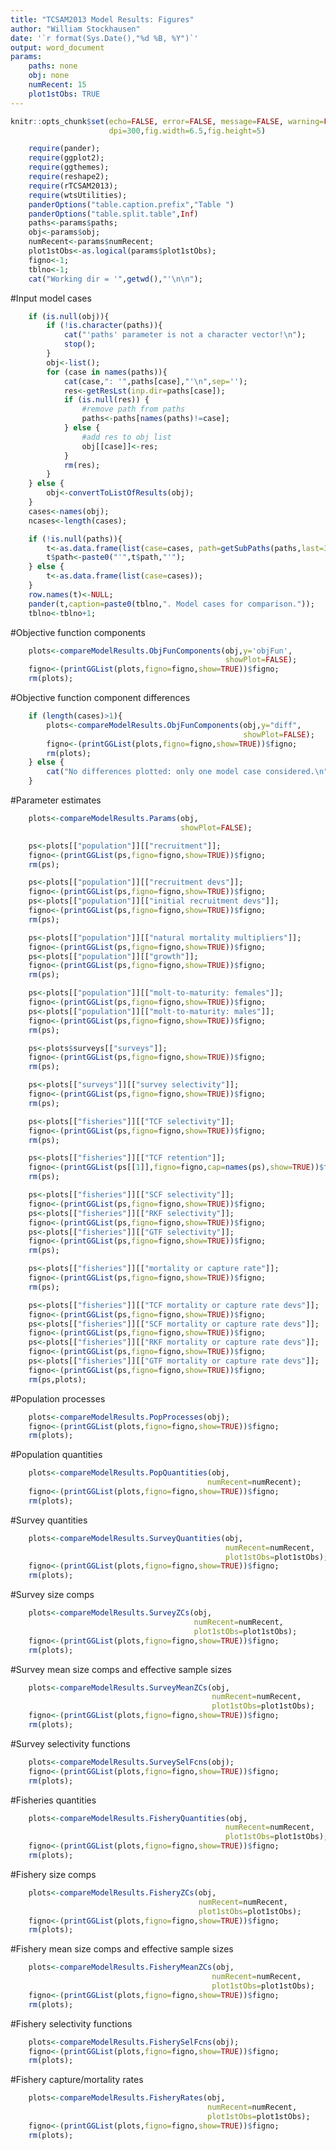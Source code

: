 ```yaml
---
title: "TCSAM2013 Model Results: Figures"
author: "William Stockhausen"
date: '`r format(Sys.Date(),"%d %B, %Y")`'
output: word_document
params: 
    paths: none
    obj: none
    numRecent: 15
    plot1stObs: TRUE
---
```


```r
knitr::opts_chunk$set(echo=FALSE, error=FALSE, message=FALSE, warning=FALSE,
                      dpi=300,fig.width=6.5,fig.height=5)
```

```r
    require(pander);
    require(ggplot2);
    require(ggthemes);
    require(reshape2);
    require(rTCSAM2013);
    require(wtsUtilities);
    panderOptions("table.caption.prefix","Table ")
    panderOptions("table.split.table",Inf)
    paths<-params$paths;
    obj<-params$obj;
    numRecent<-params$numRecent;
    plot1stObs<-as.logical(params$plot1stObs);
    figno<-1;
    tblno<-1;
    cat("Working dir = '",getwd(),"'\n\n");
```

#Input model cases
```r
    if (is.null(obj)){
        if (!is.character(paths)){
            cat("'paths' parameter is not a character vector!\n");
            stop();
        }
        obj<-list();
        for (case in names(paths)){
            cat(case,": '",paths[case],"'\n",sep='');
            res<-getResLst(inp.dir=paths[case]);
            if (is.null(res)) {
                #remove path from paths
                paths<-paths[names(paths)!=case];
            } else {
                #add res to obj list
                obj[[case]]<-res;
            }
            rm(res);
        }
    } else {
        obj<-convertToListOfResults(obj);
    }
    cases<-names(obj);
    ncases<-length(cases);
```

```r
    if (!is.null(paths)){ 
        t<-as.data.frame(list(case=cases, path=getSubPaths(paths,last=3)));
        t$path<-paste0("'",t$path,"'");
    } else {
        t<-as.data.frame(list(case=cases));
    }
    row.names(t)<-NULL;
    pander(t,caption=paste0(tblno,". Model cases for comparison."));
    tblno<-tblno+1;
```

#Objective function components
```r
    plots<-compareModelResults.ObjFunComponents(obj,y='objFun',
                                                showPlot=FALSE);
    figno<-(printGGList(plots,figno=figno,show=TRUE))$figno;
    rm(plots);
```
  
#Objective function component differences
```r
    if (length(cases)>1){
        plots<-compareModelResults.ObjFunComponents(obj,y="diff",
                                                    showPlot=FALSE);
        figno<-(printGGList(plots,figno=figno,show=TRUE))$figno;
        rm(plots);
    } else {
        cat("No differences plotted: only one model case considered.\n")
    }
```
  
#Parameter estimates
```r
    plots<-compareModelResults.Params(obj,
                                      showPlot=FALSE);
```
  
```r
    ps<-plots[["population"]][["recruitment"]];
    figno<-(printGGList(ps,figno=figno,show=TRUE))$figno;
    rm(ps);
```
  
```r
    ps<-plots[["population"]][["recruitment devs"]];
    figno<-(printGGList(ps,figno=figno,show=TRUE))$figno;
    ps<-plots[["population"]][["initial recruitment devs"]];
    figno<-(printGGList(ps,figno=figno,show=TRUE))$figno;
    rm(ps);
```
  
```r
    ps<-plots[["population"]][["natural mortality multipliers"]];
    figno<-(printGGList(ps,figno=figno,show=TRUE))$figno;
    ps<-plots[["population"]][["growth"]];
    figno<-(printGGList(ps,figno=figno,show=TRUE))$figno;
    rm(ps);
```
  
```r
    ps<-plots[["population"]][["molt-to-maturity: females"]];
    figno<-(printGGList(ps,figno=figno,show=TRUE))$figno;
    ps<-plots[["population"]][["molt-to-maturity: males"]];
    figno<-(printGGList(ps,figno=figno,show=TRUE))$figno;
    rm(ps);
```
  
```r
    ps<-plots$surveys[["surveys"]];
    figno<-(printGGList(ps,figno=figno,show=TRUE))$figno;
    rm(ps);
```
  
```r
    ps<-plots[["surveys"]][["survey selectivity"]];
    figno<-(printGGList(ps,figno=figno,show=TRUE))$figno;
    rm(ps);
```
  
```r
    ps<-plots[["fisheries"]][["TCF selectivity"]];
    figno<-(printGGList(ps,figno=figno,show=TRUE))$figno;
    rm(ps);
```
  
```r
    ps<-plots[["fisheries"]][["TCF retention"]];
    figno<-(printGGList(ps[[1]],figno=figno,cap=names(ps),show=TRUE))$figno;
    rm(ps);
```
  
```r
    ps<-plots[["fisheries"]][["SCF selectivity"]];
    figno<-(printGGList(ps,figno=figno,show=TRUE))$figno;
    ps<-plots[["fisheries"]][["RKF selectivity"]];
    figno<-(printGGList(ps,figno=figno,show=TRUE))$figno;
    ps<-plots[["fisheries"]][["GTF selectivity"]];
    figno<-(printGGList(ps,figno=figno,show=TRUE))$figno;
    rm(ps);
```
  
```r
    ps<-plots[["fisheries"]][["mortality or capture rate"]];
    figno<-(printGGList(ps,figno=figno,show=TRUE))$figno;
    rm(ps);
```
  
```r
    ps<-plots[["fisheries"]][["TCF mortality or capture rate devs"]];
    figno<-(printGGList(ps,figno=figno,show=TRUE))$figno;
    ps<-plots[["fisheries"]][["SCF mortality or capture rate devs"]];
    figno<-(printGGList(ps,figno=figno,show=TRUE))$figno;
    ps<-plots[["fisheries"]][["RKF mortality or capture rate devs"]];
    figno<-(printGGList(ps,figno=figno,show=TRUE))$figno;
    ps<-plots[["fisheries"]][["GTF mortality or capture rate devs"]];
    figno<-(printGGList(ps,figno=figno,show=TRUE))$figno;
    rm(ps,plots);
```
  
#Population processes
```r
    plots<-compareModelResults.PopProcesses(obj);
    figno<-(printGGList(plots,figno=figno,show=TRUE))$figno;
    rm(plots);
```
  
#Population quantities
```r
    plots<-compareModelResults.PopQuantities(obj,
                                            numRecent=numRecent);
    figno<-(printGGList(plots,figno=figno,show=TRUE))$figno;
    rm(plots);
```
  
#Survey quantities
```r
    plots<-compareModelResults.SurveyQuantities(obj,
                                                numRecent=numRecent,
                                                plot1stObs=plot1stObs);
    figno<-(printGGList(plots,figno=figno,show=TRUE))$figno;
    rm(plots);
```
  
#Survey size comps
```r
    plots<-compareModelResults.SurveyZCs(obj,
                                         numRecent=numRecent,
                                         plot1stObs=plot1stObs);
    figno<-(printGGList(plots,figno=figno,show=TRUE))$figno;
    rm(plots);
```
  
#Survey mean size comps and effective sample sizes
```r
    plots<-compareModelResults.SurveyMeanZCs(obj,
                                             numRecent=numRecent,
                                             plot1stObs=plot1stObs);
    figno<-(printGGList(plots,figno=figno,show=TRUE))$figno;
    rm(plots);
```
  
#Survey selectivity functions
```r
    plots<-compareModelResults.SurveySelFcns(obj);
    figno<-(printGGList(plots,figno=figno,show=TRUE))$figno;
    rm(plots);
```
  
#Fisheries quantities
```r
    plots<-compareModelResults.FisheryQuantities(obj,
                                                numRecent=numRecent,
                                                plot1stObs=plot1stObs);
    figno<-(printGGList(plots,figno=figno,show=TRUE))$figno;
    rm(plots);
```

#Fishery size comps
```r
    plots<-compareModelResults.FisheryZCs(obj,
                                          numRecent=numRecent,
                                          plot1stObs=plot1stObs);
    figno<-(printGGList(plots,figno=figno,show=TRUE))$figno;
    rm(plots);
```

#Fishery mean size comps and effective sample sizes
```r
    plots<-compareModelResults.FisheryMeanZCs(obj,
                                             numRecent=numRecent,
                                             plot1stObs=plot1stObs);
    figno<-(printGGList(plots,figno=figno,show=TRUE))$figno;
    rm(plots);
```
  
#Fishery selectivity functions
```r
    plots<-compareModelResults.FisherySelFcns(obj);
    figno<-(printGGList(plots,figno=figno,show=TRUE))$figno;
    rm(plots);
```
  
#Fishery capture/mortality rates
```r
    plots<-compareModelResults.FisheryRates(obj,
                                            numRecent=numRecent,
                                            plot1stObs=plot1stObs);
    figno<-(printGGList(plots,figno=figno,show=TRUE))$figno;
    rm(plots);
```
  
